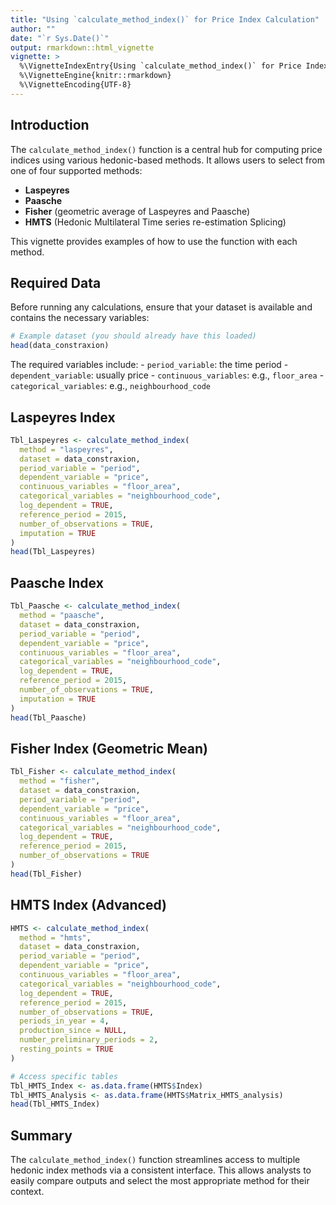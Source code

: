 ```yaml
---
title: "Using `calculate_method_index()` for Price Index Calculation"
author: ""
date: "`r Sys.Date()`"
output: rmarkdown::html_vignette
vignette: >
  %\VignetteIndexEntry{Using `calculate_method_index()` for Price Index Calculation}
  %\VignetteEngine{knitr::rmarkdown}
  %\VignetteEncoding{UTF-8}
---
```


## Introduction

The `calculate_method_index()` function is a central hub for computing price indices using various hedonic-based methods. It allows users to select from one of four supported methods:

- **Laspeyres**
- **Paasche**
- **Fisher** (geometric average of Laspeyres and Paasche)
- **HMTS** (Hedonic Multilateral Time series re-estimation Splicing)

This vignette provides examples of how to use the function with each method.

## Required Data

Before running any calculations, ensure that your dataset is available and contains the necessary variables:

```r
# Example dataset (you should already have this loaded)
head(data_constraxion)
```

The required variables include:
- `period_variable`: the time period
- `dependent_variable`: usually price
- `continuous_variables`: e.g., `floor_area`
- `categorical_variables`: e.g., `neighbourhood_code`

## Laspeyres Index

```r
Tbl_Laspeyres <- calculate_method_index(
  method = "laspeyres",
  dataset = data_constraxion,
  period_variable = "period",
  dependent_variable = "price",
  continuous_variables = "floor_area",
  categorical_variables = "neighbourhood_code",
  log_dependent = TRUE,
  reference_period = 2015,
  number_of_observations = TRUE,
  imputation = TRUE
)
head(Tbl_Laspeyres)
```

## Paasche Index

```r
Tbl_Paasche <- calculate_method_index(
  method = "paasche",
  dataset = data_constraxion,
  period_variable = "period",
  dependent_variable = "price",
  continuous_variables = "floor_area",
  categorical_variables = "neighbourhood_code",
  log_dependent = TRUE,
  reference_period = 2015,
  number_of_observations = TRUE,
  imputation = TRUE
)
head(Tbl_Paasche)
```

## Fisher Index (Geometric Mean)

```r
Tbl_Fisher <- calculate_method_index(
  method = "fisher",
  dataset = data_constraxion,
  period_variable = "period",
  dependent_variable = "price",
  continuous_variables = "floor_area",
  categorical_variables = "neighbourhood_code",
  log_dependent = TRUE,
  reference_period = 2015,
  number_of_observations = TRUE
)
head(Tbl_Fisher)
```

## HMTS Index (Advanced)

```r
HMTS <- calculate_method_index(
  method = "hmts",
  dataset = data_constraxion,
  period_variable = "period",
  dependent_variable = "price",
  continuous_variables = "floor_area",
  categorical_variables = "neighbourhood_code",
  log_dependent = TRUE,
  reference_period = 2015,
  number_of_observations = TRUE,
  periods_in_year = 4,
  production_since = NULL,
  number_preliminary_periods = 2,
  resting_points = TRUE
)

# Access specific tables
Tbl_HMTS_Index <- as.data.frame(HMTS$Index)
Tbl_HMTS_Analysis <- as.data.frame(HMTS$Matrix_HMTS_analysis)
head(Tbl_HMTS_Index)
```

## Summary

The `calculate_method_index()` function streamlines access to multiple hedonic index methods via a consistent interface. This allows analysts to easily compare outputs and select the most appropriate method for their context.
